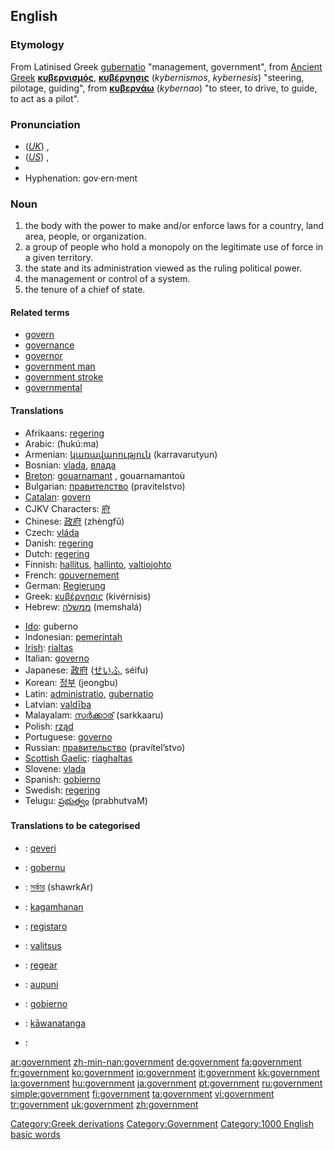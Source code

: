 ==English==

{{rank|according|walked|office|600|government|particular|charge|church}}
===Etymology===
[[Category:Greek derivations]]
From Latinised Greek [[gubernatio]] "management, government", from [[Ancient Greek]] '''[[κυβερνισμός]]''', '''[[κυβέρνησις]]''' (''kybernismos'', ''kybernesis'') "steering, pilotage, guiding", from '''[[κυβερνάω]]''' (''kybernao'') "to steer, to drive, to guide, to act as a pilot".

===Pronunciation===
*(''[[Received Pronunciation|UK]]'') {{IPA|/ˈgʌvənmənt/}}, {{SAMPA|/"gVv@nm@nt/}}
*(''[[General American|US]]'') {{IPA|/ˈɡʌvɚnmənt/}}, {{SAMPA|/"gVv@`nm@nt/}}
*{{audio|en-us-government.ogg|Audio (US)}}
*Hyphenation: gov·ern·ment

===Noun===
{{en-noun}}

# the body with the power to make and/or enforce laws for a country, land area, people, or organization.
# a group of people who hold a monopoly on the legitimate use of force in a given territory.
# the state and its administration viewed as the ruling political power.
# the management or control of a system.
# the tenure of a chief of state. 


[[Category:Government]]

====Related terms====
*[[govern]]
*[[governance]]
*[[governor]]
*[[government man]]
*[[government stroke]]
*[[governmental]]

====Translations====
{{trans-top|government}}
*Afrikaans: [[regering]]
*Arabic: {{ARchar|[[حكومة]]}} (ħukú:ma) {{f}}
*Armenian: [[կառավարություն]] (karravarutyun)
*Bosnian: [[vlada]], [[влада]] {{f}}
*[[Breton]]: [[gouarnamant]] {{m}}, gouarnamantoù {{p}}
*Bulgarian: [[правителство]] (pravitelstvo) {{n}}
*[[Catalan]]: [[govern]] {{m}}
*CJKV Characters: [[府]]
*Chinese: [[政府]] (zhèngfǔ) 
*Czech: [[vláda]] {{f}}
*Danish: [[regering]] {{c}}
*Dutch: [[regering]]
*Finnish: [[hallitus]], [[hallinto]], [[valtiojohto]]
*French: [[gouvernement]] {{m}}
*German: [[Regierung]] {{f}}
*Greek: [[κυβέρνησις]] (kivérnisis) {{f}}
*Hebrew: [[ממשלה]] (memshalá) {{f}}
{{trans-mid}}
*[[Ido]]: guberno
*Indonesian: [[pemerintah]]
*[[Irish]]: [[rialtas]]
*Italian: [[governo]] {{m}}
*Japanese: [[政府]] ([[せいふ]], séifu)
*Korean: [[정부]] (jeongbu)
*Latin: [[administratio]], [[gubernatio]] {{f}}
*Latvian: [[valdība]] {{f}}
*Malayalam: [[സര്‍ക്കാര്]] (sarkkaaru)
*Polish: [[rząd]] {{m}}
*Portuguese: [[governo]] {{m}}
*Russian: [[правительство]] (pravítel’stvo) {{n}}
*[[Scottish Gaelic]]: [[riaghaltas]]
*Slovene: [[vlada]] {{f}}
*Spanish: [[gobierno]] {{m}}
*Swedish: [[regering]]
*Telugu: [[ప్రభుత్వం]] (prabhutvaM)
{{trans-bottom}}

====Translations to be categorised====
{{checktrans}}
{{top}}
*{{ttbc|Albanian}}: [[qeveri]]
*{{ttbc|Basque}}: [[gobernu]]
*{{ttbc|Bengali}}: [[সর্কার]] (shawrkAr)
*{{ttbc|Cebuano}}: [[kagamhanan]]
*{{ttbc|Esperanto}}: [[registaro]]
*{{ttbc|Estonian}}: [[valitsus]]
{{mid}}
*{{ttbc|Frisian}}: [[regear]]
*{{ttbc|Hawaiian}}: [[aupuni]]
*{{ttbc|Ilongo}}: [[gobierno]]
*{{ttbc|Maori}}: [[kāwanatanga]]
*{{ttbc|Persian}}: {{FAchar|[[عقل اختيار]]}}
{{bottom}}

[[Category:1000 English basic words]]

[[ar:government]]
[[zh-min-nan:government]]
[[de:government]]
[[fa:government]]
[[fr:government]]
[[ko:government]]
[[io:government]]
[[it:government]]
[[kk:government]]
[[la:government]]
[[hu:government]]
[[ja:government]]
[[pt:government]]
[[ru:government]]
[[simple:government]]
[[fi:government]]
[[ta:government]]
[[vi:government]]
[[tr:government]]
[[uk:government]]
[[zh:government]]